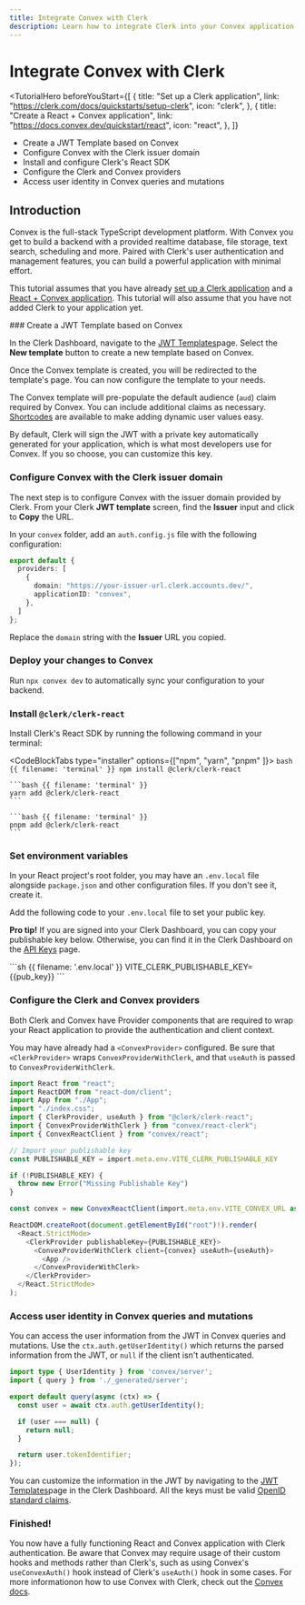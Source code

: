 ```yaml
---
title: Integrate Convex with Clerk
description: Learn how to integrate Clerk into your Convex application.
---
```


# Integrate Convex with Clerk

<TutorialHero
  beforeYouStart={[
    {
      title: "Set up a Clerk application",
      link: "https://clerk.com/docs/quickstarts/setup-clerk",
      icon: "clerk",
    },
    {
      title: "Create a React + Convex application",
      link: "https://docs.convex.dev/quickstart/react",
      icon: "react",
    },
  ]}
>
  - Create a JWT Template based on Convex
  - Configure Convex with the Clerk issuer domain
  - Install and configure Clerk's React SDK
  - Configure the Clerk and Convex providers
  - Access user identity in Convex queries and mutations
</TutorialHero>

## Introduction

Convex is the full-stack TypeScript development platform. With Convex you get to build a backend with a provided realtime database, file storage, text search, scheduling and more. Paired with Clerk's user authentication and management features, you can build a powerful application with minimal effort.

This tutorial assumes that you have already [set up a Clerk application](https://clerk.com/docs/quickstarts/setup-clerk) and a [React + Convex application](https://docs.convex.dev/quickstart/react). This tutorial will also assume that you have not added Clerk to your application yet.

<Steps>
  ### Create a JWT Template based on Convex

  In the Clerk Dashboard, navigate to the [JWT Templates](https://dashboard.clerk.com/last-active?path=jwt-templates)page. Select the **New template** button to create a new template based on Convex.

  <Images
    width={3024}
    height={1648}
    src="/docs/images/integrations/convex/jwt-templates.webp"
    alt="The JWT Templates page in the Clerk Dashboard. The 'New template' button was clicked, and a pop up titled 'New JWT template' is shown. The 'Convex' template is hovered over."
  />

  Once the Convex template is created, you will be redirected to the template's page. You can now configure the template to your needs.

  <Images
    width={3024}
    height={1648}
    src="/docs/images/integrations/convex/create-template.webp"
    alt="The 'Create new template' page of the JWT Templates page in the Clerk Dashboard."
  />

  The Convex template will pre-populate the default audience (`aud`) claim required by Convex. You can include additional claims as necessary. [Shortcodes](/docs/backend-requests/making/jwt-templates#shortcodes) are available to make adding dynamic user values easy.

  <Images
    width={3024}
    height={1648}
    src="/docs/images/integrations/convex/template-shortcodes.webp"
    alt="The 'Create new template' page of the JWT Templates page in the Clerk Dashboard. The page is scrolled down to the 'Claims' section."
  />

  By default, Clerk will sign the JWT with a private key automatically generated for your application, which is what most developers use for Convex. If you so choose, you can customize this key.

  ### Configure Convex with the Clerk issuer domain

  The next step is to configure Convex with the issuer domain provided by Clerk. From your Clerk **JWT template** screen, find the **Issuer** input and click to **Copy** the URL.

  <Images
    width={3024}
    height={1648}
    src="/docs/images/integrations/convex/template-issuer.webp"
    alt="The 'Create new template' page of the JWT Templates page in the Clerk Dashboard. There is a red box surrounding the 'Issuer' section."
  />

  In your `convex` folder, add an `auth.config.js` file with the following configuration:

  ```ts {{ filename: 'convex/auth.config.js' }}
  export default {
    providers: [
      {
        domain: "https://your-issuer-url.clerk.accounts.dev/",
        applicationID: "convex",
      },
    ]
  };
  ```

  Replace the `domain` string with the **Issuer** URL you copied.

  ### Deploy your changes to Convex

  Run `npx convex dev` to automatically sync your configuration to your backend.

  ### Install `@clerk/clerk-react`

  Install Clerk's React SDK by running the following command in your terminal:

  <CodeBlockTabs type="installer" options={["npm", "yarn",  "pnpm" ]}>
    ```bash {{ filename: 'terminal' }}
    npm install @clerk/clerk-react
    ```

    ```bash {{ filename: 'terminal' }}
    yarn add @clerk/clerk-react
    ```

    ```bash {{ filename: 'terminal' }}
    pnpm add @clerk/clerk-react
    ```
  </CodeBlockTabs>

  ### Set environment variables

  In your React project's root folder, you may have an `.env.local` file alongside `package.json` and other configuration files. If you don't see it, create it.

  Add the following code to your `.env.local` file to set your public key.

  **Pro tip!** If you are signed into your Clerk Dashboard, you can copy your publishable key below. Otherwise, you can find it in the Clerk Dashboard on the [API Keys](https://dashboard.clerk.com/last-active?path=api-keys) page.

  <InjectKeys>
    ```sh {{ filename: '.env.local' }}
    VITE_CLERK_PUBLISHABLE_KEY={{pub_key}}
    ```
  </InjectKeys>

  ### Configure the Clerk and Convex providers

  Both Clerk and Convex have Provider components that are required to wrap your React application to provide the authentication and client context.

  You may have already had a `<ConvexProvider>` configured. Be sure that `<ClerkProvider>` wraps `ConvexProviderWithClerk`, and that `useAuth` is passed to `ConvexProviderWithClerk`.

  ```ts {{ filename: 'src/main.tsx' }}
  import React from "react";
  import ReactDOM from "react-dom/client";
  import App from "./App";
  import "./index.css";
  import { ClerkProvider, useAuth } from "@clerk/clerk-react";
  import { ConvexProviderWithClerk } from "convex/react-clerk";
  import { ConvexReactClient } from "convex/react";

  // Import your publishable key
  const PUBLISHABLE_KEY = import.meta.env.VITE_CLERK_PUBLISHABLE_KEY

  if (!PUBLISHABLE_KEY) {
    throw new Error("Missing Publishable Key")
  }

  const convex = new ConvexReactClient(import.meta.env.VITE_CONVEX_URL as string);

  ReactDOM.createRoot(document.getElementById("root")!).render(
    <React.StrictMode>
      <ClerkProvider publishableKey={PUBLISHABLE_KEY}>
        <ConvexProviderWithClerk client={convex} useAuth={useAuth}>
          <App />
        </ConvexProviderWithClerk>
      </ClerkProvider>
    </React.StrictMode>
  );
  ```

  ### Access user identity in Convex queries and mutations

  You can access the user information from the JWT in Convex queries and mutations.
  Use the `ctx.auth.getUserIdentity()` which returns the parsed information from the JWT, or `null` if the client isn't authenticated.

  ```ts {{}}
  import type { UserIdentity } from 'convex/server';
  import { query } from './_generated/server';

  export default query(async (ctx) => {
    const user = await ctx.auth.getUserIdentity();

    if (user === null) {
      return null;
    }

    return user.tokenIdentifier;
  });
  ```

  You can customize the information in the JWT by navigating to the [JWT Templates](https://dashboard.clerk.com/last-active?path=jwt-templates)page in the Clerk Dashboard. All the keys must be valid [OpenID standard claims](https://openid.net/specs/openid-connect-core-1_0.html#StandardClaims).

  ### Finished!

  You now have a fully functioning React and Convex application with Clerk authentication. Be aware that Convex may require usage of their custom hooks and methods rather than Clerk's, such as using Convex's `useConvexAuth()` hook instead of Clerk's `useAuth()` hook in some cases. For more informationon how to use Convex with Clerk, check out the [Convex docs](https://docs.convex.dev/auth/clerk).
</Steps>
